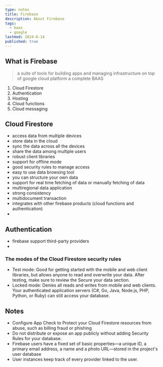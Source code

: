 ```yaml
---
type: notes
title: Firebase
description: About Firebase
tags:
  - baas
  - google
lastmod: 2024-6-14
published: true
---
```


## What is Firebase
>
> a suite of tools for building apps and managing infrastructure on top of google cloud platform
> a complete BAAS

1. Cloud Firestore
2. Authentication
3. Hosting
4. Cloud functions
5. Cloud messaging

## Cloud Firestore

- access data from multiple devices
- store data in the cloud
- sync the data across all the devices
- share the data among multiple users
- robust client libraries
- support for offline mode
- good security rules to manage access
- easy to use data browsing tool
- you can structure your own data
- support for real time fetching of data or manually fetching of data
- multiregional data application
- strong consistency
- multidocument transaction
- integrates with other firebase products (cloud functions and authentication)
-

## Authentication

- firebase support third-party providers
-

### The modes of the Cloud Firestore security rules

- Test mode: Good for getting started with the mobile and web client libraries, but allows anyone to read and overwrite your data. After testing, make sure to review the Secure your data section.
- Locked mode: Denies all reads and writes from mobile and web clients. Your authenticated application servers (C#, Go, Java, Node.js, PHP, Python, or Ruby) can still access your database.

## Notes

- Configure App Check to Protect your Cloud Firestore resources from abuse, such as billing fraud or phishing
- Do not distribute or expose an app publicly without adding Security Rules for your database.
- Firebase users have a fixed set of basic properties—a unique ID, a primary email address, a name and a photo URL—stored in the project's user database
- User instances keep track of every provider linked to the user.
